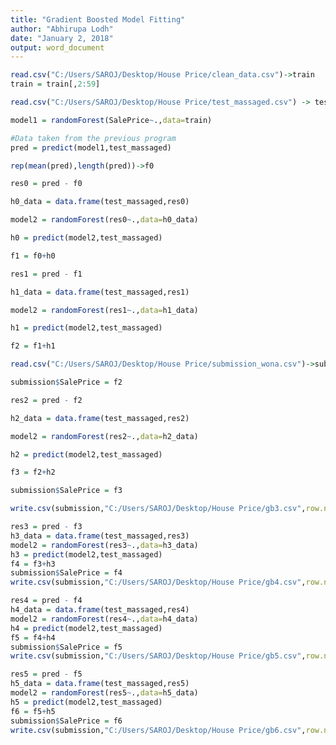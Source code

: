 ---
title: "Gradient Boosted Model Fitting"
author: "Abhirupa Lodh"
date: "January 2, 2018"
output: word_document
---

```{r}
read.csv("C:/Users/SAROJ/Desktop/House Price/clean_data.csv")->train
train = train[,2:59]

```

```{r}
read.csv("C:/Users/SAROJ/Desktop/House Price/test_massaged.csv") -> test
```

```{r}
model1 = randomForest(SalePrice~.,data=train)
```

```{r}
#Data taken from the previous program
pred = predict(model1,test_massaged)
```


```{r}
rep(mean(pred),length(pred))->f0
```

```{r}
res0 = pred - f0

```

```{r}
h0_data = data.frame(test_massaged,res0)
```

```{r}
model2 = randomForest(res0~.,data=h0_data)

```

```{r}
h0 = predict(model2,test_massaged)
```

```{r}
f1 = f0+h0
```

```{r}
res1 = pred - f1
```

```{r}
h1_data = data.frame(test_massaged,res1)
```

```{r}
model2 = randomForest(res1~.,data=h1_data)

```

```{r}
h1 = predict(model2,test_massaged)
```

```{r}
f2 = f1+h1
```

```{r}
read.csv("C:/Users/SAROJ/Desktop/House Price/submission_wona.csv")->submission
```

```{r}
submission$SalePrice = f2
```

```{r}
res2 = pred - f2
```

```{r}
h2_data = data.frame(test_massaged,res2)
```

```{r}
model2 = randomForest(res2~.,data=h2_data)
```

```{r}
h2 = predict(model2,test_massaged)
```

```{r}
f3 = f2+h2
```

```{r}
submission$SalePrice = f3
```

```{r}
write.csv(submission,"C:/Users/SAROJ/Desktop/House Price/gb3.csv",row.names = F)
```

```{r}
res3 = pred - f3
h3_data = data.frame(test_massaged,res3)
model2 = randomForest(res3~.,data=h3_data)
h3 = predict(model2,test_massaged)
f4 = f3+h3
submission$SalePrice = f4
write.csv(submission,"C:/Users/SAROJ/Desktop/House Price/gb4.csv",row.names = F)
```

```{r}
res4 = pred - f4
h4_data = data.frame(test_massaged,res4)
model2 = randomForest(res4~.,data=h4_data)
h4 = predict(model2,test_massaged)
f5 = f4+h4
submission$SalePrice = f5
write.csv(submission,"C:/Users/SAROJ/Desktop/House Price/gb5.csv",row.names = F)

```

```{r}
res5 = pred - f5
h5_data = data.frame(test_massaged,res5)
model2 = randomForest(res5~.,data=h5_data)
h5 = predict(model2,test_massaged)
f6 = f5+h5
submission$SalePrice = f6
write.csv(submission,"C:/Users/SAROJ/Desktop/House Price/gb6.csv",row.names = F)

```